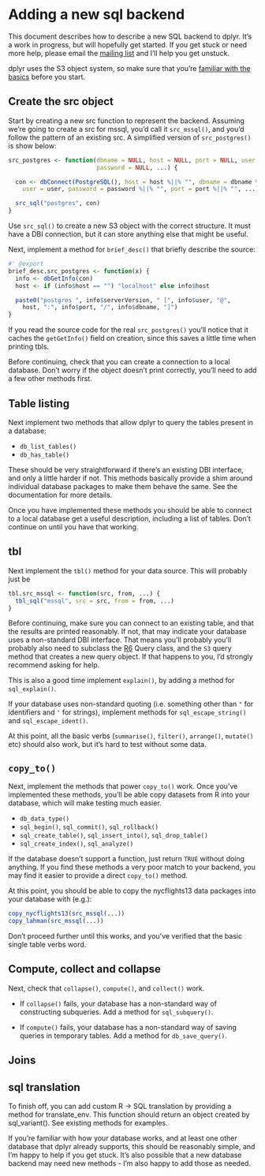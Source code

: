 <!--
%\VignetteEngine{knitr}
%\VignetteIndexEntry{Adding new database support to dplyr}
-->

# Adding a new sql backend

This document describes how to describe a new SQL backend to dplyr. It's a work in progress, but will hopefully get started. If you get stuck or need more help, please email the [mailing list](mailto:manipulatr@googlegroups.com) and I'll help you get unstuck.

dplyr uses the S3 object system, so make sure that you're [familiar with the basics](http://adv-r.had.co.nz/OO-essentials.html#s3) before you start.

## Create the src object

Start by creating a new src function to represent the backend. Assuming we're going to create a src for mssql, you'd call it `src_mssql()`, and you'd follow the pattern of an existing src. A simplified version of `src_postgres()` is show below:

```r
src_postgres <- function(dbname = NULL, host = NULL, port = NULL, user = NULL,
                         password = NULL, ...) {

  con <- dbConnect(PostgreSQL(), host = host %||% "", dbname = dbname %||% "",
    user = user, password = password %||% "", port = port %||% "", ...)

  src_sql("postgres", con)
}
```

Use `src_sql()` to create a new S3 object with the correct structure. It must have a DBI connection, but it can store anything else that might be useful.

Next, implement a method for `brief_desc()` that briefly describe the source:

```r
#' @export
brief_desc.src_postgres <- function(x) {
  info <- dbGetInfo(con)
  host <- if (info$host == "") "localhost" else info$host

  paste0("postgres ", info$serverVersion, " [", info$user, "@",
    host, ":", info$port, "/", info$dbname, "]")
}
```

If you read the source code for the real `src_postgres()` you'll notice that it caches the `getGetInfo()` field on creation, since this saves a little time when printing tbls.

Before continuing, check that you can create a connection to a local database. Don't worry if the object doesn't print correctly, you'll need to add a few other methods first.

## Table listing

Next implement two methods that allow dplyr to query the tables present in a database:

* `db_list_tables()`
* `db_has_table()`

These should be very straightforward if there's an existing DBI interface, and only a little harder if not. This methods basically provide a shim around individual database packages to make them behave the same. See the documentation for more details.

Once you have implemented these methods you should be able to connect to a local database get a useful description, including a list of tables. Don't continue on until you have that working.

## tbl

Next implement the `tbl()` method for your data source. This will probably just be

```r
tbl.src_mssql <- function(src, from, ...) {
  tbl_sql("mssql", src = src, from = from, ...)
}
```

Before continuing, make sure you can connect to an existing table, and that the results are printed reasonably. If not, that may indicate your database uses a non-standard DBI interface. That means you'll probably you'll probably also need to subclass the [R6](http://cran.r-project.org/web/packages/R6/vignettes/Introduction.html) Query class, and the `S3` query method that creates a new query object. If that happens to you, I'd strongly recommend asking for help.

This is also a good time implement `explain()`, by adding a method for `sql_explain()`.

If your database uses non-standard quoting (i.e. something other than `"` for identifiers and `'` for strings), implement methods for `sql_escape_string()` and `sql_escape_ident()`.

At this point, all the basic verbs (`summarise()`, `filter()`, `arrange()`, `mutate()` etc) should also work, but it's hard to test without some data.

## `copy_to()`

Next, implement the methods that power `copy_to()` work. Once you've implemented these methods, you'll be able copy datasets from R into your database, which will make testing much easier.

* `db_data_type()`
* `sql_begin()`, `sql_commit()`, `sql_rollback()`
* `sql_create_table()`, `sql_insert_into()`, `sql_drop_table()`
* `sql_create_index()`, `sql_analyze()`

If the database doesn't support a function, just return `TRUE` without doing anything. If you find these methods a very poor match to your backend, you may find it easier to provide a direct `copy_to()` method.

At this point, you should be able to copy the nycflights13 data packages into your database with (e.g.):

```r
copy_nycflights13(src_mssql(...))
copy_lahman(src_mssql(...))
```

Don't proceed further until this works, and you've verified that the basic single table verbs word.

## Compute, collect and collapse

Next, check that `collapse()`, `compute()`, and `collect()` work.

* If `collapse()` fails, your database has a non-standard way of constructing 
  subqueries. Add a method for `sql_subquery()`.
  
* If `compute()` fails, your database has a non-standard way of saving queries
  in temporary tables. Add a method for `db_save_query()`.

## Joins


## sql translation

To finish off, you can add custom R -> SQL translation by providing
a method for translate_env. This function should return an object
created by sql_variant(). See existing methods for examples.

If you're familiar with how your database works, and at least one
other database that dplyr already supports, this should be reasonably
simple, and I'm happy to help if you get stuck.  It's also possible
that a new database backend may need new methods - I'm also happy to
add those as needed.
